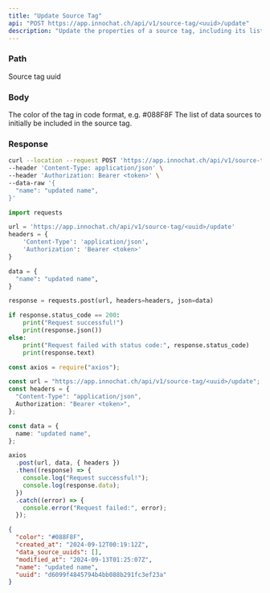 ```yaml
---
title: "Update Source Tag"
api: "POST https://app.innochat.ch/api/v1/source-tag/<uuid>/update"
description: "Update the properties of a source tag, including its list of documents."
---
```


### Path

<ParamField path="uuid" type="string" required>
  Source tag uuid
</ParamField>

### Body

<ParamField body="name" type="string" />
<ParamField body="color" type="string">
  The color of the tag in code format, e.g. #088F8F
</ParamField>
<ParamField body="data_source_uuids" type="List[string]">
  The list of data sources to initially be included in the source tag.
</ParamField>

### Response

<ResponseField name="uuid" type="string" />
<ResponseField name="name" type="string" />
<ResponseField name="color" type="string" />
<ResponseField name="data_source_uuids" type="List[string]" />
<ResponseField name="created_at" type="string" />
<ResponseField name="modified_at" type="string" />

<RequestExample>

```bash Curl
curl --location --request POST 'https://app.innochat.ch/api/v1/source-tag/<uuid>/update' \
--header 'Content-Type: application/json' \
--header 'Authorization: Bearer <token>' \
--data-raw '{
  "name": "updated name",
}'
```

```py Python
import requests

url = 'https://app.innochat.ch/api/v1/source-tag/<uuid>/update'
headers = {
    'Content-Type': 'application/json',
    'Authorization': 'Bearer <token>'
}

data = {
  "name": "updated name",
}

response = requests.post(url, headers=headers, json=data)

if response.status_code == 200:
    print("Request successful!")
    print(response.json())
else:
    print("Request failed with status code:", response.status_code)
    print(response.text)
```

```ts JavaScript
const axios = require("axios");

const url = "https://app.innochat.ch/api/v1/source-tag/<uuid>/update";
const headers = {
  "Content-Type": "application/json",
  Authorization: "Bearer <token>",
};

const data = {
  name: "updated name",
};

axios
  .post(url, data, { headers })
  .then((response) => {
    console.log("Request successful!");
    console.log(response.data);
  })
  .catch((error) => {
    console.error("Request failed:", error);
  });
```

</RequestExample>

<ResponseExample>

```json Response
{
  "color": "#088F8F",
  "created_at": "2024-09-12T00:19:12Z",
  "data_source_uuids": [],
  "modified_at": "2024-09-13T01:25:07Z",
  "name": "updated name",
  "uuid": "d6099f4845794b4bb088b291fc3ef23a"
}
```

</ResponseExample>
